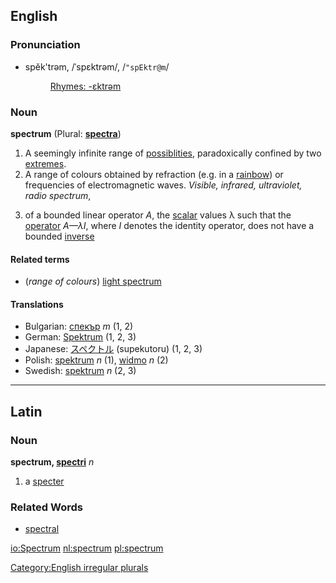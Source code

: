 ==English==
===Pronunciation===
*spĕk'trəm, /ˈspɛktrəm/, /<tt>"spEktr@m</tt>/
*:[[Rhymes:English:-ɛktrəm|Rhymes: -ɛktrəm]]
===Noun===
'''spectrum''' (Plural: '''[[spectra]]''')

#A seemingly infinite range of [[possiblities]], paradoxically confined by two [[extremes]].
#A range of colours obtained by refraction (e.g. in a [[rainbow]]) or frequencies of electromagnetic waves. ''Visible, infrared, ultraviolet, radio spectrum'',  
# {{linearalg}} of a bounded linear operator ''A'', the [[scalar]] values λ such that the [[operator]] ''A—λI'', where ''I'' denotes the identity operator, does not have a bounded [[inverse]]

====Related terms====
* (''range of colours'') [[light spectrum]]

====Translations====
*Bulgarian: [[спекър]] ''m'' (1, 2)
*German: [[Spektrum]] {{n}} (1, 2, 3)
*Japanese: [[スペクトル]] (supekutoru) (1, 2, 3)
*Polish: [[spektrum]] ''n'' (1), [[widmo]] ''n'' (2)
*Swedish: [[spektrum]] ''n''  (2, 3)

[[Category:English irregular plurals]]

----

==Latin==
===Noun===
'''spectrum, [[Wiktionary Appendix:Latin second declension|spectri]]''' ''n''

#a [[specter]]
===Related Words===
*[[spectral]]

[[io:Spectrum]]
[[nl:spectrum]]
[[pl:spectrum]]